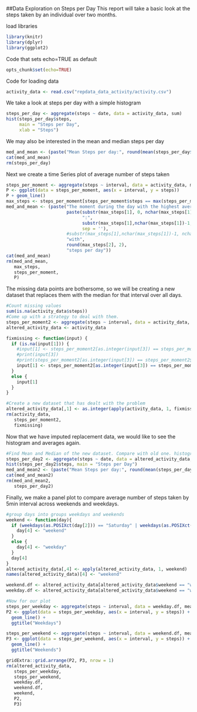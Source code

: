 ##Data Exploration on Steps per Day
This report will take a basic look at the steps taken by an individual over two months.

load libraries
```{r libr}
library(knitr)
library(dplyr)
library(ggplot2)
```

Code that sets echo=TRUE as default
```{r setoptions, echo=TRUE}
opts_chunk$set(echo=TRUE)
```

Code for loading data
```{r read_Data}
activity_data <- read.csv("repdata_data_activity/activity.csv")
```

We take a look at steps per day with a simple histogram
```{r daily_steps_hist}
steps_per_day <- aggregate(steps ~ date, data = activity_data, sum)
hist(steps_per_day$steps,
     main = "Steps per Day",
     xlab = "Steps")
```


We may also be interested in the mean and median steps per day
```{r mean_and_median_no_of_steps}
med_and_mean <- (paste("Mean Steps per day:", round(mean(steps_per_day$steps),2), "\nMedian Steps Per Day:", median(steps_per_day$steps)))
cat(med_and_mean)
rm(steps_per_day)
```


Next we create a time Series plot of average number of steps taken
```{r time_series}
steps_per_moment <- aggregate(steps ~ interval, data = activity_data, mean)
P <- ggplot(data = steps_per_moment, aes(x = interval, y = steps))
P + geom_line()
max_steps <- steps_per_moment[steps_per_moment$steps == max(steps_per_moment$steps),]
med_and_mean <- (paste("The moment during the day with the highest average steps was",
                       paste(substr(max_steps[1], 0, nchar(max_steps[1])-2),
                             ":",
                             substr(max_steps[1],nchar(max_steps[1])-1, nchar(max_steps[1])),
                             sep = ''),
                       #substr(max_steps[1],nchar(max_steps[1])-1, nchar(max_steps[1])),
                       "with",
                       round(max_steps[2], 2),
                       "steps per day"))
cat(med_and_mean)
rm(med_and_mean,
   max_steps,
   steps_per_moment,
   P)
```

The missing data points are bothersome, so we will be creating a new dataset that replaces them with the median for that interval over all days.
```{r missing_data}
#Count missing values
sum(is.na(activity_data$steps))
#Come up with a strategy to deal with them.
steps_per_moment2 <- aggregate(steps ~ interval, data = activity_data, median)
altered_activity_data <- activity_data

fixmissing <- function(input) {
  if (is.na(input[1])) {
    #input[1] <- steps_per_moment2[as.integer(input[3]) == steps_per_moment2$interval, 2]
    #print(input[3])
    #print(steps_per_moment2[as.integer(input[3]) == steps_per_moment2$interval, 2])
    input[1] <- steps_per_moment2[as.integer(input[3]) == steps_per_moment2$interval, 2]
  }
  else {
    input[1]
  }
}

#Create a new dataset that has dealt with the problem
altered_activity_data[,1] <- as.integer(apply(activity_data, 1, fixmissing))
rm(activity_data,
   steps_per_moment2,
   fixmissing)
```

Now that we have imputed replacement data, we would like to see the histogram and averages again.
```{r new.graphs}
#Find Mean and Median of the new dataset. Compare with old one. histogram, mean, and median.
steps_per_day2 <- aggregate(steps ~ date, data = altered_activity_data, sum)
hist(steps_per_day2$steps, main = "Steps per Day")
med_and_mean2 <- (paste("Mean Steps per day:", round(mean(steps_per_day2$steps),2), "\nMedian Steps Per Day:", median(steps_per_day2$steps)))
cat(med_and_mean2)
rm(med_and_mean2,
   steps_per_day2)
```

Finally, we make a panel plot to compare average number of steps taken by 5min interval across weekends and weekdays.
```{r weekends}
#group days into groups weekdays and weekends
weekend <- function(day){
  if (weekdays(as.POSIXct(day[2])) == "Saturday" | weekdays(as.POSIXct(day[2])) == "Sunday") {
    day[4] <- "weekend"
  }
  else {
    day[4] <- "weekday"
  }
  day[4]
}
altered_activity_data[,4] <- apply(altered_activity_data, 1, weekend)
names(altered_activity_data)[4] <- "weekend"

weekend.df <- altered_activity_data[altered_activity_data$weekend == "weekend",]
weekday.df <- altered_activity_data[altered_activity_data$weekend == "weekday",]

#Now for our plot
steps_per_weekday <- aggregate(steps ~ interval, data = weekday.df, mean)
P2 <- ggplot(data = steps_per_weekday, aes(x = interval, y = steps)) +
  geom_line() +
  ggtitle("Weekdays")

steps_per_weekend <- aggregate(steps ~ interval, data = weekend.df, mean)
P3 <- ggplot(data = steps_per_weekend, aes(x = interval, y = steps)) + 
  geom_line() +
  ggtitle("Weekends")

gridExtra::grid.arrange(P2, P3, nrow = 1)
rm(altered_activity_data,
   steps_per_weekday,
   steps_per_weekend,
   weekday.df,
   weekend.df,
   weekend,
   P2,
   P3)
```

